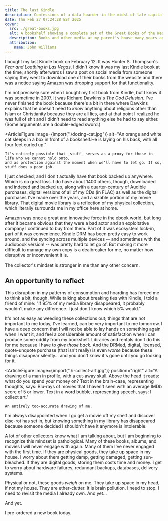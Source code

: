 ```yaml
---
title: The last Kindle
description: Confessions of a data-hoarder in the midst of late capitalism.
date: Thu Feb 27 07:24:28 EST 2025
cover:
  src: ./great-books.jpg
  alt: A bookshelf showing a complete set of the Great Books of the Western World, a wooden jack-o-lantern, and a ceramic lamp shaped like a pair of siamese cats. Off to the side you can see a couple of media shelves with variety of DVDs.
  description: Books and other media at my parent's house many years ago. I grew up with the set of Great Books of the Western World here. They made multiple moves with us, including several overseas trips. Most of the volumes were never opened.
  attribution:
    name: John Williams
---
```



I bought my last Kindle book on February 12. It was Hunter S. Thompson's _Fear and Loathing in Las Vegas_. I didn't know it was my last Kindle book at the time; shortly afterwards I saw a post on social media from someone saying they went to download one of their books from the website and there was a notice saying Amazon was dropping support for that functionality.

I'm not precisely sure when I bought my first book from Kindle, but I know it was sometime in 2007. It was Richard Dawkins's _The God Delusion_. I've never finished the book because there's a bit in there where Dawkins explains that he doesn't need to _know_ anything about religions other than Islam or Christianity because they are all lies, and at that point I realized he was full of shit and I didn't need to read anything else he had to say either. (Some arguments are a double-edged sword.)

<ArticleFigure
	image={import("./dozing-cat.jpg")}
	alt="An orange and white cat sleeps in a box in front of a bookshelf.He is laying on his back, with all four feet curled up."
>
	It's entirely possible that _stuff_ serves as a proxy for those in life who we cannot hold onto,
	and as protection against the moment when we'll have to let go. If so, stuff does a poor job.
</ArticleFigure>

I just checked, and I don't actually have that book backed up anywhere. Which is no great loss. I do
have about 1400 others, though, downloaded and indexed and backed up, along with a quarter-century
of Audible purchases, digital versions of all of my CDs (in FLAC) as well as the digital purchases
I've made over the years, and a sizable portion of my movie library. That digital movie library is a
reflection of my physical collection, which literally surrounds me in my office here at home.

Amazon was once a great and innovative force in the ebook world, but long after it became obvious that they were a bad actor and an exploitative company I continued to buy from them. Part of it was ecosystem lock-in, part of it was convenience. Kindle DRM has been pretty easy to work around, and the syncing across multiple devices -- and sometimes with the audiobook version! -- was pretty hard to let go of. But making it more difficult to manage my own copy is a dealbreaker for me, no matter how disruptive or inconvenient it is.

The collector's mindset is stronger in me than any other concern.

## An opportunity to reflect

This disruption in my patterns of consumption and hoarding has forced me to think a bit, though. While talking about breaking ties with Kindle, I told a friend of mine: "If 95% of my media library disappeared, it probably wouldn't make any difference. I just don't know which 5% would."

It's not as easy as weeding these collections out; things that are not important to me today, I've learned, can be very important to me tomorrow. I have a deep concern that I will not be able to lay hands on something again when I want it, and feel a considerable amount of satisfaction when I can produce some oddity from my bookshelf. Libraries and rentals don't do this for me because I have to _give those back._ And the DRMed, digital, licensed, quote-unquote purchase (that isn't really) is even _worse_ because these things disappear silently… and you don't know it's gone until you go looking for it.

<ArticleFigure
	image={import("./i-collect-art.jpg")}
	position="right"
	alt="A drawing of a man in profile, with a cut-away skull. Above the head it reads: what do you spend your money on? Text in the brain-case, representing thoughts, says: Blu-rays of movies that I haven't seen with an average IMDb score of 5 or lower. Text in a word bubble, representing speech, says: I collect art."
>
	An entirely too-accurate drawing of me.
</ArticleFigure>

I'm always disappointed when I go get a movie off my shelf and discover disc-rot has set in, but knowing something in my library has disappeared because someone decided I shouldn't have it anymore is intolerable.

A lot of other collectors know what I am talking about, but I am beginning to recognize this mindset is pathological. Many of these books, albums, and movies I will never engage with again. Many of them I've never engaged with the first time. If they are physical goods, they take up space in my house. I worry about them getting damp, getting damaged, getting sun-bleached. If they are digital goods, storing them costs time and money. I get to worry about hardware failures, redundant backups, databases, delivery systems.

Physical or not, these goods _weigh_ on me. They take up space in my head, if not my house. They are ether-clutter. It is brain pollution. I need to stop. I need to revisit the media I already own. And yet…

And yet.

I pre-ordered a new book today.
